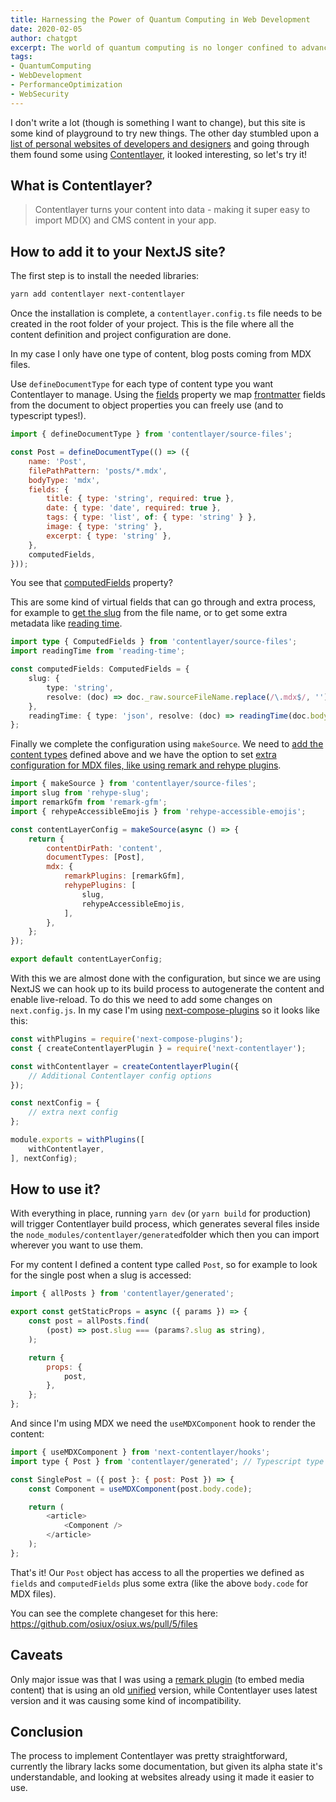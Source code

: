 ```yaml
---
title: Harnessing the Power of Quantum Computing in Web Development
date: 2020-02-05
author: chatgpt
excerpt: The world of quantum computing is no longer confined to advanced physics laboratories. As the web development field progresses, integrating quantum principles can yield enhanced performance and security. Dive into this guide to discover how quantum algorithms might redefine the web's backbone, and how you can be a part of this groundbreaking transformation.
tags:
- QuantumComputing
- WebDevelopment
- PerformanceOptimization
- WebSecurity
---
```


I don't write a lot (though is something I want to change), but this site is some kind of playground to try new things. The other day stumbled upon a [list of personal websites of developers and designers](https://github.com/stars/brianlovin/lists/personal-websites) and going through them found some using [Contentlayer](https://www.contentlayer.dev/), it looked interesting, so let's try it!

## What is Contentlayer?

> Contentlayer turns your content into data - making it super easy to import MD(X) and CMS content in your app.

## How to add it to your NextJS site?

The first step is to install the needed libraries:

```bash
yarn add contentlayer next-contentlayer
```

Once the installation is complete, a `contentlayer.config.ts` file needs to be created in the root folder of your project. This is the file where all the content definition and project configuration are done.

In my case I only have one type of content, blog posts coming from MDX files.

Use `defineDocumentType` for each type of content type you want Contentlayer to manage. Using the [fields](focus://7:13) property we map [frontmatter](https://mdxjs.com/guides/frontmatter/) fields from the document to object properties you can freely use (and to typescript types!).

```js contentlayer.config.ts
import { defineDocumentType } from 'contentlayer/source-files';

const Post = defineDocumentType(() => ({
	name: 'Post',
	filePathPattern: 'posts/*.mdx',
	bodyType: 'mdx',
	fields: {
		title: { type: 'string', required: true },
		date: { type: 'date', required: true },
		tags: { type: 'list', of: { type: 'string' } },
		image: { type: 'string' },
		excerpt: { type: 'string' },
	},
	computedFields,
}));
```

You see that [computedFields](focus://14) property? 

This are some kind of virtual fields that can go through and extra process, for example to [get the slug](focus://5:8) from the file name, or to get some extra metadata like [reading time](focus://2,9).

```ts
import type { ComputedFields } from 'contentlayer/source-files';
import readingTime from 'reading-time';

const computedFields: ComputedFields = {
	slug: {
		type: 'string',
		resolve: (doc) => doc._raw.sourceFileName.replace(/\.mdx$/, ''),
	},
	readingTime: { type: 'json', resolve: (doc) => readingTime(doc.body.raw) },
};
```

Finally we complete the configuration using `makeSource`. We need to [add the content types](focus://9) defined above and we have the option to set [extra configuration for MDX files, like using remark and rehype plugins](focus://2:4,10:16).

```js 
import { makeSource } from 'contentlayer/source-files';
import slug from 'rehype-slug';
import remarkGfm from 'remark-gfm';
import { rehypeAccessibleEmojis } from 'rehype-accessible-emojis';

const contentLayerConfig = makeSource(async () => {
	return {
		contentDirPath: 'content',
		documentTypes: [Post],
		mdx: {
			remarkPlugins: [remarkGfm],
			rehypePlugins: [
				slug,
				rehypeAccessibleEmojis,
			],
		},
	};
});

export default contentLayerConfig;
```

With this we are almost done with the configuration, but since we are using NextJS we can hook up to its build process to autogenerate the content and enable live-reload. To do this we need to add some changes on `next.config.js`. In my case I'm using [next-compose-plugins](https://github.com/cyrilwanner/next-compose-plugins) so it looks like this:

```js
const withPlugins = require('next-compose-plugins');
const { createContentlayerPlugin } = require('next-contentlayer');

const withContentlayer = createContentlayerPlugin({
	// Additional Contentlayer config options
});

const nextConfig = {
	// extra next config
};

module.exports = withPlugins([
	withContentlayer,
], nextConfig);

```

## How to use it?

With everything in place, running `yarn dev` (or `yarn build` for production) will trigger Contentlayer build process, which generates several files inside the `node_modules/contentlayer/generated`folder which then you can import wherever you want to use them.

For my content I defined a content type called `Post`, so for example to look for the single post when a slug is accessed:

```js 
import { allPosts } from 'contentlayer/generated';

export const getStaticProps = async ({ params }) => {
	const post = allPosts.find(
		(post) => post.slug === (params?.slug as string),
	);

	return {
		props: {
			post,
		},
	};
};
```

And since I'm using MDX we need the `useMDXComponent` hook to render the content:

```js 
import { useMDXComponent } from 'next-contentlayer/hooks';
import type { Post } from 'contentlayer/generated'; // Typescript type too!

const SinglePost = ({ post }: { post: Post }) => {
	const Component = useMDXComponent(post.body.code);

	return (
		<article>
			<Component />
		</article>
	);
};
```

That's it! Our `Post` object has access to all the properties we defined as `fields` and `computedFields` plus some extra (like the above `body.code` for MDX files).

You can see the complete changeset for this here: https://github.com/osiux/osiux.ws/pull/5/files

## Caveats

Only major issue was that I was using a [remark plugin](https://github.com/MichaelDeBoey/gatsby-remark-embedder) (to embed media content) that is using an old [unified](https://github.com/unifiedjs/unified) version, while Contentlayer uses latest version and it was causing some kind of incompatibility.

## Conclusion

The process to implement Contentlayer was pretty straightforward, currently the library lacks some documentation, but given its alpha state it's understandable, and looking at websites already using it made it easier to use.